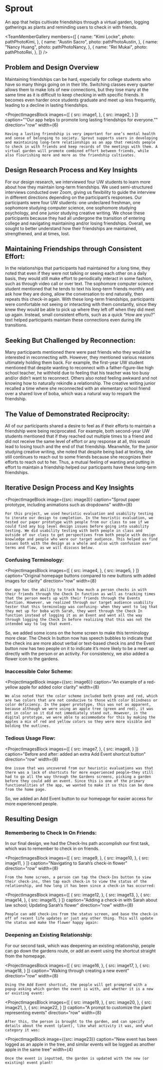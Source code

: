 



# Sprout

<ProjectSubtitle>An app that helps cultivate friendships through a virtual garden, logging gatherings as plants and reminding users to check in with friends.</ProjectSubtitle>

<TeamMemberGallery members={[
    {
        name: "Kimi Locke",
        photo: pathPhotoKimi,
    },
    {
        name: "Austin Sacro",
        photo: pathPhotoAustin,
    },
    {
        name: "Nancy Huang",
        photo: pathPhotoNancy,
    },
    {
        name: "Rei Mukai",
        photo: pathPhotoRei,
    },
]} />

## Problem and Design Overview
Maintaining friendships can be hard, especially for college students who have so many things going on in their life. Switching classes every quarter allows them to make lots of new connections, but they lose many at the same time as it is difficult to keep checking in with specific friends. It becomes even harder once students graduate and meet up less frequently, leading to a decline in lasting friendships.



<ProjectImagesBlock
    images={[
        {
            src: image1,
        },
        {
            src: image2,
        }
    ]}
    caption="“Our app helps to promote long lasting friendships for everyone.”"
    direction="row"
    width={6}
>
    Having a lasting friendship is very important for one’s mental health and sense of belonging to society. Sprout supports users in developing and maintaining long-term relationships as an app that reminds people to check in with friends and keep records of the meetings with them. A virtual garden will promote combined effort between friends, while also flourishing more and more as the friendship cultivates.
</ProjectImagesBlock>

## Design Research Process and Key Insights

For our design research, we interviewed four UW students to learn more about how they maintain long-term friendships. We used semi-structured interviews conducted over Zoom, giving us flexibility to guide the interview in different directions depending on the participant’s responses. Our participants were four UW students: one undeclared freshman, one sophomore studying computer science, one sophomore studying psychology, and one junior studying creative writing. We chose these participants because they had all undergone the transition of entering college and navigating maintaining and/or losing friendships. Overall, we sought to better understand how their friendships are maintained, strengthened, and at times, lost.

## Maintaining Friendships through Consistent Effort:
In the relationships that participants had maintained for a long time, they noted that even if they were not talking or seeing each other on a daily basis, they would still make effort to periodically interact in some fashion, such as through video call or over text. The sophomore computer science student mentioned that he tends to text his long-term friends monthly and ask how they are doing, allow the conversation to end naturally, then repeats this check-in again. With these long-term friendships, participants were comfortable not seeing or interacting with them constantly, since they knew they would be able to pick up where they left off when they did meet up again. Instead, small consistent efforts, such as a quick “How are you?” text helped participants maintain these connections even during life transitions.

## Seeking But Challenged by Reconnection:
Many participants mentioned there were past friends who they would be interested in reconnecting with. However, they mentioned various reasons ultimately holding them back. For example, the first-year UW student mentioned that despite wanting to reconnect with a father-figure-like high school teacher, he withheld due to feeling that his teacher was too busy and/or didn’t want to reconnect. Others also noted feeling awkward and not knowing how to naturally rekindle a relationship. The creative writing junior recalled a time where she reconnected with an elementary school friend over a shared love of boba, which was a natural way to respark the friendship.

## The Value of Demonstrated Reciprocity:
All of our participants shared a desire to feel as if their efforts to maintain a friendship were being reciprocated. For example, both second-year UW students mentioned that if they reached out multiple times to a friend and did not receive the same level of effort or any response at all, this would lead to losing touch and the end of that friendship. Meanwhile, for the junior studying creative writing, she noted that despite being bad at texting, she still continues to reach out to some friends because she recognizes their efforts to reach out to her. Thus, a mutual feeling of wanting and putting in effort to maintain a friendship helped our participants have these long-term friendships.

## Iterative Design Process and Key Insights


<ProjectImageBlock
    image={{src: image3}}
    caption="Sprout paper prototype, including animations such as dropdowns"
    width={8}
>
    For this project, we used heuristic evaluation and usability testing to iterate our design to completion. In the heuristic evaluation, we tested our paper prototype with people from our class to see if we could find any big level design issues before going into usability testing. We did usability testing with both people in class and outside of our class to get perspectives from both people with design knowledge and people who were our target audience. This helped us find issues both with the design as a whole and also with confusion over terms and flow, as we will discuss below.
</ProjectImageBlock>

### Confusing Terminology:

<ProjectImagesBlock
    images={[
        {
            src: image4,
        },
        {
            src: image5,
        }
    ]}
    caption="Original homepage buttons compared to new buttons with added images for clarity"
    direction="row"
    width={8}
>
    Our app has the ability to track how much a person checks in with their friends through the Check In function as well as tracking times that the person meets up with their friends through the Events function. However, we realized through our target audience usability tester that this terminology was confusing- when they went to log that they met up for boba with Sarah, they went through the Check In function instead of logging it as an Event and went all the way through logging the Check In before realizing that this was not the intended way to log that event.
</ProjectImagesBlock>

So, we added some icons on the home screen to make this terminology more clear. The Check In button now has speech bubbles to indicate that the check ins are more about verbal or text-based check ins and the Event button now has two people on it to indicate it’s more likely to be a meet up directly with the person or an activity. For consistency, we also added a flower icon to the gardens.

### Inaccessible Color Scheme:


<ProjectImageBlock
    image={{src: image6}}
    caption="An example of a red-yellow apple for added color clarity"
    width={8}
>
    We also noted that the color scheme included both green and red, which are two colors that are not conducive to those with color blindness or color deficiency. In the paper prototype, this was not as apparent, because although we were using an apple tree (green and red), it was not in color so it did not immediately stand out. However, in the digital prototype, we were able to accommodate for this by making the apples a mix of red and yellow colors so they were more visible and bolding the outlines.
</ProjectImageBlock>

### Tedious Usage Flow:

<ProjectImagesBlock
    images={[
        {
            src: image7,
        },
        {
            src: image8,
        }
    ]}
    caption="Before and after: added an extra Add Event shortcut button"
    direction="row"
    width={8}
>
    One issue that was uncovered from our heuristic evaluations was that there was a lack of shortcuts for more experienced people–they still had to go all the way through the Gardens screens, picking a garden before they could add an event. Since this is one of the primary functionalities of the app, we wanted to make it so this can be done from the home page.
</ProjectImagesBlock>

So, we added an Add Event button to our homepage for easier access for more experienced people.


## Resulting Design

### Remembering to Check In On Friends:
In our final design, we had the Check-Ins path accomplish our first task, which was to remember to check in on friends.



<ProjectImagesBlock
    images={[
        {
            src: image9,
        },
        {
            src: image10,
        },
        {
            src: image11,
        }
    ]}
    caption="Navigating to Sarah’s check-in flower"
    direction="row"
    width={8}
>
    From the home screen, a person can tap the Check-Ins button to view their check-ins, then tap each check-in to view the status of the relationship, and how long it has been since a check-in has occurred:
</ProjectImagesBlock>

<ProjectImagesBlock
    images={[
        {
            src: image12,
        },
        {
            src: image13,
        },
        {
            src: image14,
        },
        {
            src: image15,
        }
    ]}
    caption="Adding a check-in with Sarah about law school; Updating Sarah’s flower"
    direction="row"
    width={8}
>
    People can add check-ins from the status screen, and base the check-in off of recent life updates or just any other thing. This will update the status and make the flower happy again:
</ProjectImagesBlock>

### Deepening an Existing Relationship:
For our second task, which was deepening an existing relationship, people can go down the gardens route, or add an event using the shortcut straight from the homepage.



<ProjectImagesBlock
    images={[
        {
            src: image16,
        },
        {
            src: image17,
        },
        {
            src: image18,
        }
    ]}
    caption="Walking through creating a new event"
    direction="row"
    width={8}
>
    Using the Add Event shortcut, the people will get prompted with a popup asking which garden the event is with, and whether it is a new or existing event:

</ProjectImagesBlock>

<ProjectImagesBlock
    images={[
        {
            src: image19,
        },
        {
            src: image20,
        },
        {
            src: image21,
        },
        {
            src: image22,
        }
    ]}
    caption="A prompt to customize the plant representing events"
    direction="row"
    width={8}
>
    After this, the person is brought to the garden, and can specify details about the event (plant), like what activity it was, and what category it was:

</ProjectImagesBlock>

<ProjectImageBlock
    image={{src: image23}}
    caption="New event has been logged as an apple in the tree, and similar events will be logged as another apple in the same tree"
    width={4}
>
    Once the event is inputted, the garden is updated with the new (or existing) event plant!
</ProjectImageBlock>



